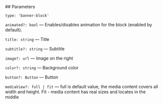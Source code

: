 

<Meta of={BannerStories} />
<StoryTemplate>
## Parameters

`type: 'banner-block'`

`animated?: bool` — Enables/disables animation for the block (enabled by default).

`title: string` — Title

`subtitle?: string` — Subtitle

`image?: url` — Image on the right

`color?: string` — Background color

`button?: Button` — Button

`mediaView?: full | fit` — full is default value, the media content covers all width and height. Fit - media content has real sizes and locates in the middle

</StoryTemplate>
